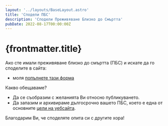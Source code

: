 ```yaml
---
layout: '../layouts/BaseLayout.astro'
title: 'Сподели ПБС'
description: 'Сподели Преживяване Близко до Смъртта'
pubDate: 2022-08-17T00:00:00Z
---
```


# {frontmatter.title}

Ако сте имали преживяване близко до смъртта (ПБС) и искате да го споделите в сайта:
- моля [попълнете тази форма](https://docs.google.com/forms/d/e/1FAIpQLSeBQScUTzah-Xg8p8LbPGp97O49iAbuHIk1IHUjNRR2wuicrw/viewform?usp=pp_url&entry.1181372810=%D0%9D%D0%B5&entry.323057239=%D0%9E%D1%82%D0%B2%D0%BE%D1%80%D0%B5%D0%BD+%D0%9B%D0%B8%D1%86%D0%B5%D0%BD%D0%B7+cc-by-nd+(%D0%9F%D1%80%D0%B5%D0%BF%D0%BE%D1%80%D1%8A%D1%87%D0%B8%D1%82%D0%B5%D0%BB%D0%BD%D0%BE))

Какво обещаваме?
- Да се съобразим с желанията Ви относно публикуването.
- Да запазим и архивираме дългосрочно вашето ПБС, което е една от основните [цели на уебсайта](/pages/about-website/).

Благодарим Ви, че споделяте опита си с другите хора!